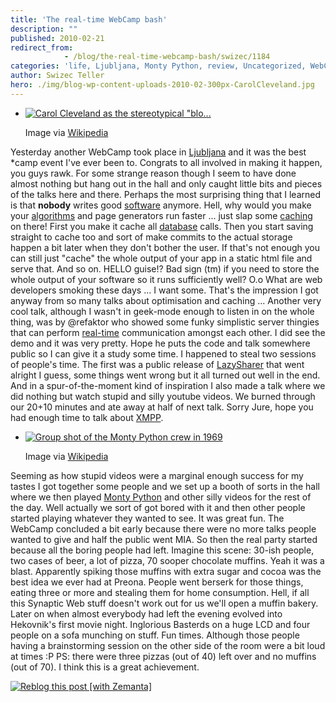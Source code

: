 ```yaml
---
title: 'The real-time WebCamp bash'
description: ""
published: 2010-02-21
redirect_from: 
            - /blog/the-real-time-webcamp-bash/swizec/1184
categories: 'life, Ljubljana, Monty Python, review, Uncategorized, WebCamp, YouTube'
author: Swizec Teller
hero: ./img/blog-wp-content-uploads-2010-02-300px-CarolCleveland.jpg
---
```

- [![Carol Cleveland as the stereotypical "blo...](./img/blog-wp-content-uploads-2010-02-300px-CarolCleveland.jpg 'Carol Cleveland as the stereotypical "blo...')](http://en.wikipedia.org/wiki/Image:CarolCleveland.jpg)

  Image via [Wikipedia](http://en.wikipedia.org/wiki/Image:CarolCleveland.jpg)

Yesterday another WebCamp took place in [Ljubljana](<http://maps.google.com/maps?ll=46.0513888889,14.5055555556&spn=0.1,0.1&q=46.0513888889,14.5055555556 (Ljubljana)&t=h> "Ljubljana") and it was the best \*camp event I've ever been to. Congrats to all involved in making it happen, you guys rawk. For some strange reason though I seem to have done almost nothing but hang out in the hall and only caught little bits and pieces of the talks here and there. Perhaps the most surprising thing that I learned is that **nobody** writes good [software](http://en.wikipedia.org/wiki/Computer_software "Computer software") anymore. Hell, why would you make your [algorithms](http://en.wikipedia.org/wiki/Algorithm "Algorithm") and page generators run faster ... just slap some [caching](http://en.wikipedia.org/wiki/Cache "Cache") on there! First you make it cache all [database](http://en.wikipedia.org/wiki/Database "Database") calls. Then you start saving straight to cache too and sort of make commits to the actual storage happen a bit later when they don't bother the user. If that's not enough you can still just "cache" the whole output of your app in a static html file and serve that. And so on. HELLO guise!? Bad sign (tm) if you need to store the whole output of your software so it runs sufficiently well? O.o What are web developers smoking these days ... I want some. That's the impression I got anyway from so many talks about optimisation and caching ... Another very cool talk, although I wasn't in geek-mode enough to listen in on the whole thing, was by @refaktor who showed some funky simplistic server thingies that can perform [real-time](http://en.wikipedia.org/wiki/Real-time_computing "Real-time computing") communication amongst each other. I did see the demo and it was very pretty. Hope he puts the code and talk somewhere public so I can give it a study some time. I happened to steal two sessions of people's time. The first was a public release of [LazySharer](http://preona.net/) that went alright I guess, some things went wrong but it all turned out well in the end. And in a spur-of-the-moment kind of inspiration I also made a talk where we did nothing but watch stupid and silly youtube videos. We burned through our 20+10 minutes and ate away at half of next talk. Sorry Jure, hope you had enough time to talk about [XMPP](http://www.xmpp.org/ "XMPP").

- [![Group shot of the Monty Python crew in 1969](./img/blog-wp-content-uploads-2010-02-300px-Flyingcircus_2.jpg "Group shot of the Monty Python crew in 1969")](http://en.wikipedia.org/wiki/Image:Flyingcircus_2.jpg)

  Image via [Wikipedia](http://en.wikipedia.org/wiki/Image:Flyingcircus_2.jpg)

Seeming as how stupid videos were a marginal enough success for my tastes I got together some people and we set up a booth of sorts in the hall where we then played [Monty Python](http://www.pythonline.com/ "Monty Python") and other silly videos for the rest of the day. Well actually we sort of got bored with it and then other people started playing whatever they wanted to see. It was great fun. The WebCamp concluded a bit early because there were no more talks people wanted to give and half the public went MIA. So then the real party started because all the boring people had left. Imagine this scene: 30-ish people, two cases of beer, a lot of pizza, 70 sooper chocolate muffins. Yeah it was a blast. Apparently spiking those muffins with extra sugar and cocoa was the best idea we ever had at Preona. People went berserk for those things, eating three or more and stealing them for home consumption. Hell, if all this Synaptic Web stuff doesn't work out for us we'll open a muffin bakery. Later on when almost everybody had left the evening evolved into Hekovnik's first movie night. Inglorious Basterds on a huge LCD and four people on a sofa munching on stuff. Fun times. Although those people having a brainstorming session on the other side of the room were a bit loud at times :P PS: there were three pizzas (out of 40) left over and no muffins (out of 70). I think this is a great achievement.

[![Reblog this post \[with Zemanta\]](http://img.zemanta.com/reblog_e.png?x-id=fb4e45dd-b9c7-4bb3-9e97-b49a591159c9)](http://reblog.zemanta.com/zemified/fb4e45dd-b9c7-4bb3-9e97-b49a591159c9/ "Reblog this post \[with Zemanta]")